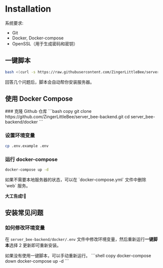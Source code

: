 # Installation



系统要求:
- Git
- Docker, Docker-compose
- OpenSSL（用于生成密码和密钥）

## 一键脚本
```bash copy
bash <(curl -s https://raw.githubusercontent.com/ZingerLittleBee/server_bee-backend/main/script/setup.sh)
```
回答几个问题后，脚本会自动帮你安装服务器。

## 使用 Docker Compose
<Steps>
### 克隆 Github 仓库
```bash copy
git clone https://github.com/ZingerLittleBee/server_bee-backend.git
cd server_bee-backend/docker
```

### 设置环境变量
```bash copy
cp .env.example .env
```

### 运行 docker-compose
```bash copy
docker-compose up -d
```
</Steps>

<Callout type="info">
    如果不需要本地服务器的状态，可以在 `docker-compose.yml` 文件中删除 `web` 服务。
</Callout>

**大工告成!🎉**

## 安装常见问题
### 如何修改环境变量
在 `server_bee-backend/docker/.env` 文件中修改环境变量，然后重新运行**一键脚本**选择 2 更新即可重新安装。

<Callout type="info">
    如果没有使用一键脚本，可以手动重新运行。
    ```shell copy
    docker-compose down
    docker-compose up -d
    ```
</Callout>
